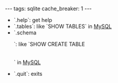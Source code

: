 ---
tags: sqlite
cache_breaker: 1
---
* `.help`: get help
* `.tables`: like `SHOW TABLES` in [[MySQL]]
* `.schema <table>`: like `SHOW CREATE TABLE <table>` in [[MySQL]]
* `.quit`: exits

